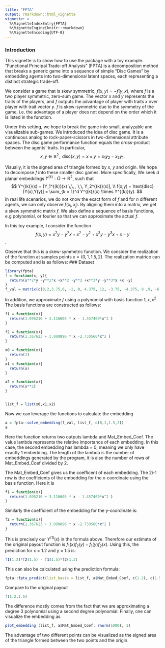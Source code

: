 ```yaml
---
title: "FPTA"
output: rmarkdown::html_vignette
vignette: >
  %\VignetteIndexEntry{FPTA}
  %\VignetteEngine{knitr::rmarkdown}
  %\VignetteEncoding{UTF-8}
---
```

### Introduction
This vignette is to show how to use the package with a toy example. “Functional Principal Trade-off Analysis” (FPTA) is a decomposition method that breaks a generic game into a sequence of simple “Disc Games” by embedding agents into two-dimensional latent spaces, each representing a distinct strategic trade-off.

We consider a game that is skew symmetric, $f(x,y) = -f(y,x)$, where $f$ is a two player symmetric, zero-sum game. The vector $x$ and $y$ represents the traits of the players, and $f$ outputs the advantage of player with traits $x$ over player with trait vector $y$. $f$ is skew-symmetric due to the symmetry of the game, i.e. the advantage of a player does not depend on the order which it is listed in the function.

Under this setting, we hope to break the game into small, analyzable and visualizable sub-games. We introduced the idea of disc game. It is a continuous analog to rock-paper-scissors in two-dimensional attribute spaces. The disc game performance function equals the cross-product between the agents' traits. In particular,
$$
    x,y \in \mathbb{R}^2, \,\,\, 
    \text{disc}(x,y) = x \times y = x_1y_2 - x_2y_1.
$$

Visually, it is the signed area of triangle formed by $x$, $y$ and origin. We hope to decompose $f$ into these smaller disc games. More specifically, 
We seek $d$ planar embeddings $Y^{(k)}:\Omega \rightarrow \mathbb{R}^2$, such that
$$
     Y^{(k)}(x) = [Y_1^{(k)}(x) \,\, , \,\, Y_2^{(k)}(x)], \\
     f(x,y) = \text{disc}[Y(x),Y(y)] = \sum_{k = 1}^d Y^{(k)}(x) \times Y^{(k)}(y).
$$
In real life scenarios, we do not know the exact form of $f$ and for $n$ different agents, we can only observe $f(x_i,x_j)$. By aligning them into a matrix, we get a skew symmetric matrix $f$. We also define a sequence of basis functions, e.g polynomial, or fourier so that we can approximate the actual $f$. 

In this toy example, I consider the function $$f(x,y) = x^2y -y^2x +x^2 -y^2 +x^3y -y^3x +x -y$$. 

Observe that this is a skew-symmetric function. We consider the realization of the function at samples points $x = (0, 1, 1.5,2)$. The realization matrice can be computed and is as follows:
### Dataset
```r
library(fpta)
f = function(x, y){
  return(x**2*y -y**2*x +x**2 -y**2 +x**3*y -y**3*x +x -y)
}
f_val = matrix(c(0,2,3.75,6, -2, 0, 4.375, 12, -3.75, -4.375, 0 ,9, -6,-12,-9,0), ncol = 4, nrow = 4)
```

In addition, we approximate $f$ using a polynomial with basis function $1, x, x^2$. The basis functions are constructed as follows:
```r
f1 = function(x){
  return(1.096210 + 3.116605 * x - 1.457469*x^2 )
}

f2 = function(x){
  return(1.367623 + 3.000896 * x -2.730560*x^2 )
}

x0 = function(x){
  return(1)
}
x1 = function(x){
  return(x)
}

x2 = function(x){
  return(x**2)
}


list_f = list(x0,x1,x2)
```

Now we can leverage the functions to calculate the embedding
```r
a = fpta::solve_embedding(f_val, list_f, c(0,1,1.5,2))
a
```
Here the function returns two outputs lambda and Mat_Embed_Coef. The value lambda represents the relative importance of each embedding. In this case, the second embedding has lambda = 0, meaning we only have exactly 1 embedding. The length of the lambda is the number of embeddings generated by the program, it is also the number of rows of Mat_Embed_Coef divided by 2. 

The Mat_Embed_Coef gives us the coefficent of each embedding. The 2i-1 row is the coefficients of the embedding for the x-coordinate using the basis function. Here it is 
```r
f1 = function(x){
  return(1.096210 + 3.116605 * x - 1.457469*x^2 )
}
```
Similarly the coefficient of the embedding for the y-coordinate is: 

```r
f2 = function(x){
  return(1.367623 + 3.000896 * x -2.730560*x^2 )
}
```

This is precisely our $Y^{(1)}(x)$ in the formula above. Therefore our estimate of the original payout function is $f_1(x)f_2(y) - f_1(y)f_2(x)$. Using this, the prediction for x = 1.2 and y = 1.5 is:
```r
f1(1.2)*f2(1.5) - f1(1.5)*f2(1.2)
```
This can also be calculated using the prediction formula:
```r
fpta::fpta_predict(list_basis = list_f, a$Mat_Embed_Coef, c(1.2), c(1.5))
```
Compare to the original payout
```r
f(1.2,1.5)
```
The difference mostly comes from the fact that we are approximating a degree 3 polynomial using a second degree polynomial.
Finally, one can visualize the embedding as 
```r
plot_embedding (list_f, a$Mat_Embed_Coef, rnorm(1000), 1)
```
The advantage of two different points can be visualized as the signed area of the triangle formed between the two points and the origin.  

